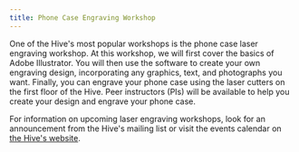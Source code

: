 ```yaml
---
title: Phone Case Engraving Workshop
---
```


One of the Hive's most popular workshops is the phone case laser engraving workshop. At this workshop, we will first cover the basics of Adobe Illustrator. You will then use the software to create your own engraving design, incorporating any graphics, text, and photographs you want. Finally, you can engrave your phone case using the laser cutters on the first floor of the Hive. Peer instructors (PIs) will be available to help you create your design and engrave your phone case. 

For information on upcoming laser engraving workshops, look for an announcement from the Hive's mailing list or visit the events calendar on [the Hive's website](https://hive.ece.gatech.edu/). 